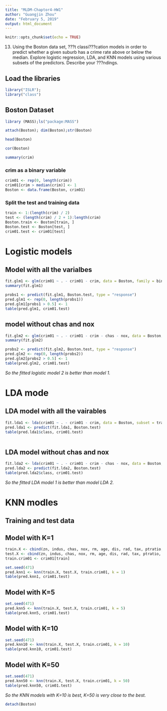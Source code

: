 ---
title: "MLDM-Chaptor4-HW1"
author: "Guangjin Zhou"
date: "February 5, 2019"
output: html_document
---

```{r setup, include=FALSE}
knitr::opts_chunk$set(echo = TRUE)
```


13. Using the Boston data set, ???t classi???cation models in order to predict whether a given suburb has a crime rate above or below the median. Explore logistic regression, LDA, and KNN models using various subsets of the predictors. Describe your ???ndings.


## Load the libraries

```{r}
library("ISLR");  
library("class")
```

## Boston Dataset

```{r}
library (MASS);ls("package:MASS")
```

```{r}
attach(Boston); dim(Boston);str(Boston)
```

```{r}
head(Boston)
```

```{r}
cor(Boston)
```

```{r}
summary(crim)
```

### crim as a binary variable

```{r}

crim01 <- rep(0, length(crim))
crim01[crim > median(crim)] <- 1
Boston <- data.frame(Boston, crim01)
```

### Split the test and training data

```{r}
train <- 1:(length(crim) / 2)
test <- (length(crim) / 2 + 1):length(crim)
Boston.train <- Boston[train, ]
Boston.test <- Boston[test, ]
crim01.test <- crim01[test]
```

# Logistic models

## Model with all the varialbes


```{r}
fit.glm1 <- glm(crim01 ~ . - crim01 - crim, data = Boston, family = binomial, subset = train)
summary(fit.glm1)
```

```{r}
probs1 <- predict(fit.glm1, Boston.test, type = "response")
pred.glm1 <- rep(0, length(probs1))
pred.glm1[probs1 > 0.5] <- 1
table(pred.glm1, crim01.test)
```


## model without chas and nox

```{r}
fit.glm2 <- glm(crim01 ~ . - crim01 - crim - chas - nox, data = Boston, family = binomial, subset = train)
summary(fit.glm2)
```

```{r}
probs2 <- predict(fit.glm2, Boston.test, type = "response")
pred.glm2 <- rep(0, length(probs2))
pred.glm2[probs2 > 0.5] <- 1
table(pred.glm2, crim01.test)
```

*So the fitted logistic model 2 is better than model 1.*


# LDA mode


## LDA model with all the vairables

```{r}
fit.lda1 <- lda(crim01 ~ . - crim01 - crim, data = Boston, subset = train)
pred.lda1 <- predict(fit.lda1, Boston.test)
table(pred.lda1$class, crim01.test)
 
```

## LDA model without chas and nox

```{r}
fit.lda2 <- lda(crim01 ~ . - crim01 - crim - chas - nox, data = Boston, subset = train)
pred.lda2 <- predict(fit.lda2, Boston.test)
table(pred.lda2$class, crim01.test)
```

*So the fitted LDA model 1 is better than model LDA 2.*

# KNN modles


## Training and test data  

## Model with K=1

```{r}
train.X <- cbind(zn, indus, chas, nox, rm, age, dis, rad, tax, ptratio, black, lstat, medv)[train, ]
test.X <- cbind(zn, indus, chas, nox, rm, age, dis, rad, tax, ptratio, black, lstat, medv)[test, ]
train.crim01 <- crim01[train]
```

```{r}
set.seed(471)
pred.knn1 <- knn(train.X, test.X, train.crim01, k = 1)
table(pred.knn1, crim01.test)
```


## Model with K=5

```{r}
set.seed(471)
pred.knn5 <- knn(train.X, test.X, train.crim01, k = 5)
table(pred.knn5, crim01.test)
```

## Model with K=10

```{r}
set.seed(471)
pred.knn10 <- knn(train.X, test.X, train.crim01, k = 10)
table(pred.knn10, crim01.test)
```


## Model with K=50

```{r}
set.seed(471)
pred.knn50 <- knn(train.X, test.X, train.crim01, k = 50)
table(pred.knn50, crim01.test)
```


*So the KNN models with K=10 is best, K=50 is very close to the best.*

```{r}
detach(Boston)
```

